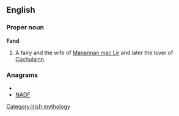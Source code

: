 ==English==

===Proper noun===
'''Fand'''

# A fairy and the wife of [[Manannan mac Lir]] and later the lover of [[Cúchulainn]].

===Anagrams===
* {{alphagram|adfn}}
* [[NADF#English|NADF]]


[[Category:Irish mythology]]